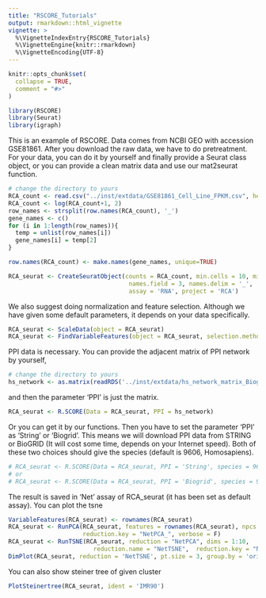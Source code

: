 ```yaml
---
title: "RSCORE_Tutorials"
output: rmarkdown::html_vignette
vignette: >
  %\VignetteIndexEntry{RSCORE_Tutorials}
  %\VignetteEngine{knitr::rmarkdown}
  %\VignetteEncoding{UTF-8}
---
```


```r
knitr::opts_chunk$set(
  collapse = TRUE,
  comment = "#>"
)
```

```r
library(RSCORE)
library(Seurat)
library(igraph)
```
This is an example of RSCORE. Data comes from NCBI GEO with accession GSE81861. After you download the raw data, we have to do pretreatment.
For your data, you can do it by yourself and finally provide a Seurat class object, or you can provide a clean matrix data and use our mat2seurat function.
```r
# change the directory to yours 
RCA_count <- read.csv("../inst/extdata/GSE81861_Cell_Line_FPKM.csv", header=T, row.names = 1)
RCA_count <- log(RCA_count+1, 2)
row_names <- strsplit(row.names(RCA_count), '_')
gene_names <- c()
for (i in 1:length(row_names)){
  temp = unlist(row_names[i])
  gene_names[i] = temp[2]
}

row.names(RCA_count) <- make.names(gene_names, unique=TRUE)

RCA_seurat <- CreateSeuratObject(counts = RCA_count, min.cells = 10, min.features = 1000, 
                                  names.field = 3, names.delim = '_', 
                                  assay = 'RNA', project = 'RCA')
```

We also suggest doing normalization and feature selection. Although we have given some default parameters, it depends on your data specifically.
```r
RCA_seurat <- ScaleData(object = RCA_seurat)  
RCA_seurat <- FindVariableFeatures(object = RCA_seurat, selection.method = 'vst', nfeatures = 5000)

```

PPI data is necessary. You can provide the adjacent matrix of PPI network by yourself,
```r
# change the directory to yours 
hs_network <- as.matrix(readRDS('../inst/extdata/hs_network_matrix_Biogrid-3.5.173.Rda'))

```
and then the parameter 'PPI' is just the matrix.
```r
RCA_seurat <- R.SCORE(Data = RCA_seurat, PPI = hs_network)

```

Or you can get it by our functions. Then you have to set the parameter 'PPI' as 'String' or 'Biogrid'. This means we will download PPI data from STRING or BioGRID (It will cost some time, depends on your Internet speed). Both of these two choices should give the species (default is 9606, Homosapiens). 
```r
# RCA_seurat <- R.SCORE(Data = RCA_seurat, PPI = 'String', species = 9606)
# or
# RCA_seurat <- R.SCORE(Data = RCA_seurat, PPI = 'Biogrid', species = 9606)

```

The result is saved in 'Net' assay of RCA_seurat (it has been set as default assay).
You can plot the tsne 
```r
VariableFeatures(RCA_seurat) <- rownames(RCA_seurat)
RCA_seurat <- RunPCA(RCA_seurat, features = rownames(RCA_seurat), npcs = 30, reduction.name = "NetPCA",
                     reduction.key = "NetPCA_", verbose = F)
RCA_seurat <- RunTSNE(RCA_seurat, reduction = "NetPCA", dims = 1:10,
                        reduction.name = "NetTSNE",  reduction.key = "NetTSNE_")
DimPlot(RCA_seurat, reduction = 'NetTSNE', pt.size = 3, group.by = 'orig.ident')

```

You can also show steiner tree of given cluster  
```r
PlotSteinertree(RCA_seurat, ident = 'IMR90')
```

